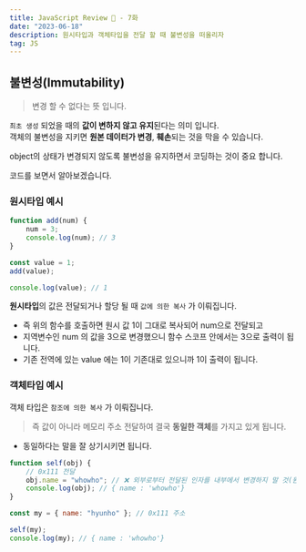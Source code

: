 ```yaml
---
title: JavaScript Review 👀 - 7화
date: "2023-06-18"
description: 원시타입과 객체타입을 전달 할 때 불변성을 떠올리자
tag: JS
---
```


## 불변성(Immutability)

> 변경 할 수 없다는 뜻 입니다.

`최초 생성` 되었을 때의 **값이 변하지 않고 유지**된다는 의미 입니다. <br/>
객체의 불변성을 지키면 **원본 데이터가 변경**, **훼손**되는 것을 막을 수 있습니다.

object의 상태가 변경되지 않도록 불변성을 유지하면서 코딩하는 것이 중요 합니다.

코드를 보면서 알아보겠습니다.

### 원시타입 예시

```js
function add(num) {
    num = 3;
    console.log(num); // 3
}

const value = 1;
add(value);

console.log(value); // 1
```

**원시타입**의 값은 전달되거나 할당 될 때 `값에 의한 복사` 가 이뤄집니다.

-   즉 위의 함수를 호출하면 원시 값 1이 그대로 복사되어 num으로 전달되고
-   지역변수인 num 의 값을 3으로 변경했으니 함수 스코프 안에서는 3으로 출력이 됩니다.
-   기존 전역에 있는 value 에는 1이 기존대로 있으니까 1이 출력이 됩니다.

### 객체타입 예시

객체 타입은 `참조에 의한 복사` 가 이뤄집니다.

> 즉 값이 아니라 메모리 주소 전달하여 결국 **동일한 객체**를 가지고 있게 됩니다.

-   동일하다는 말을 잘 상기시키면 됩니다.

```js
function self(obj) {
    // 0x111 전달
    obj.name = "whowho"; // ❌ 외부로부터 전달된 인자를 내부에서 변경하지 말 것(원시타입 역시)
    console.log(obj); // { name : 'whowho'}
}

const my = { name: "hyunho" }; // 0x111 주소

self(my);
console.log(my); // { name : 'whowho'}
```
